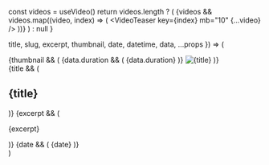 
  const videos = useVideo()
  return videos.length ? (
    <Container maxW="900px" my="10|10|20">
      {videos &&
        videos.map((video, index) => (
          <VideoTeaser key={index} mb="10" {...video} />
        ))}
    </Container>
  ) : null
}

  title,
  slug,
  excerpt,
  thumbnail,
  date,
  datetime,
  data,
  ...props
}) => (
  <Article position="relative" {...props}>
    <Grid col="1|1|350px 1fr" gap="4|4|10" alignItems="flex-start">
      {thumbnail && (
        <Link href={slug} d="block" position="relative">
          {data.duration && (
            <Span
              color="white"
              bg="primary"
              rounded="md"
              bottom="4"
              right="4"
              zIndex="100"
              px="2"
              py="1"
              fontSize="sm"
              position="absolute"
            >
              {data.duration}
            </Span>
          )}
          <Image
            src={thumbnail}
            title={title}
            alt={title}
            aspectRatio={16 / 9}
            rounded="lg"
            overflow="hidden"
            w="full"
          />
        </Link>
      )}
      <Div py="2">
        {title && (
          <Link href={slug}>
            <H2 my="0" fontSize="3xl" hoverColor="primary">
              {title}
            </H2>
          </Link>
        )}
        {excerpt && (
          <P mt="2" fontSize="md">
            {excerpt}
          </P>
        )}
        {date && (
          <Time dateTime={datetime} fontSize="sm">
            {date}
          </Time>
        )}
      </Div>
    </Grid>
  </Article>
)
